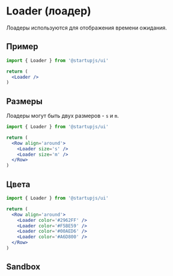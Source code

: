 
# Loader (лоадер)

Лоадеры используются для отображения времени ожидания.

## Пример

```jsx
import { Loader } from '@startupjs/ui'
```

```jsx example
return (
  <Loader />
)
```

## Размеры

Лоадеры могут быть двух размеров - `s` и `m`.

```jsx
import { Loader } from '@startupjs/ui'
```

```jsx example
return (
  <Row align='around'>
    <Loader size='s' />
    <Loader size='m' />
  </Row>
)
```

## Цвета

```jsx
import { Loader } from '@startupjs/ui'
```

```jsx example
return (
  <Row align='around'>
    <Loader color='#2962FF' />
    <Loader color='#F5BE59' />
    <Loader color='#00AED6' />
    <Loader color='#A6D800' />
  </Row>
)
```

## Sandbox

<Sandbox Component={Loader} />

